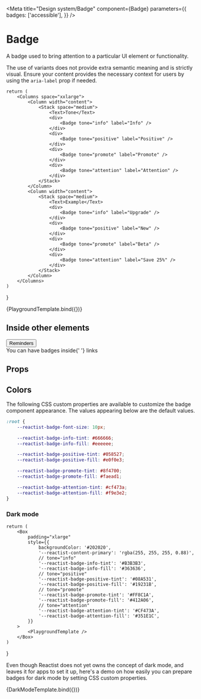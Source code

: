 



<Meta
    title="Design system/Badge"
    component={Badge}
    parameters={{
        badges: ['accessible'],
    }}
/>

# Badge

A badge used to bring attention to a particular UI element or functionality.

The use of variants does not provide extra semantic meaning and is strictly visual. Ensure your content provides the necessary context for users by using the `aria-label` prop if needed.

    return (
        <Columns space="xxlarge">
            <Column width="content">
                <Stack space="medium">
                    <Text>Tone</Text>
                    <div>
                        <Badge tone="info" label="Info" />
                    </div>
                    <div>
                        <Badge tone="positive" label="Positive" />
                    </div>
                    <div>
                        <Badge tone="promote" label="Promote" />
                    </div>
                    <div>
                        <Badge tone="attention" label="Attention" />
                    </div>
                </Stack>
            </Column>
            <Column width="content">
                <Stack space="medium">
                    <Text>Example</Text>
                    <div>
                        <Badge tone="info" label="Upgrade" />
                    </div>
                    <div>
                        <Badge tone="positive" label="New" />
                    </div>
                    <div>
                        <Badge tone="promote" label="Beta" />
                    </div>
                    <div>
                        <Badge tone="attention" label="Save 25%" />
                    </div>
                </Stack>
            </Column>
        </Columns>
    )
}

<Canvas>
    <Story
        name="Main demo"
        parameters={{
            docs: { source: { type: 'dynamic' } },
            chromatic: { disableSnapshot: false },
        }}
    >
        {PlaygroundTemplate.bind({})}
    </Story>
</Canvas>

## Inside other elements

<Canvas>
    <Story
        name="Inside other elements"
        parameters={{
            docs: { source: { type: 'dynamic' } },
            chromatic: { disableSnapshot: false },
        }}
    >
        <Stack space="medium" paddingX="medium">
            <Box marginX="-large">
                <Button variant="secondary" size="large">
                    Reminders <Badge tone="promote" label="Pro" />
                </Button>
            </Box>
            <div>
                You can have badges inside{' '}
                <TextLink>
                    links <Badge tone="info" label="New" />
                </TextLink>
            </div>
        </Stack>
    </Story>
</Canvas>

## Props

<ArgsTable of={Badge} />

## Colors

The following CSS custom properties are available to customize the badge component appearance. The values appearing below are the default values.

```css
:root {
    --reactist-badge-font-size: 10px;

    --reactist-badge-info-tint: #666666;
    --reactist-badge-info-fill: #eeeeee;

    --reactist-badge-positive-tint: #058527;
    --reactist-badge-positive-fill: #e0f0e3;

    --reactist-badge-promote-tint: #8f4700;
    --reactist-badge-promote-fill: #faead1;

    --reactist-badge-attention-tint: #cf473a;
    --reactist-badge-attention-fill: #f9e3e2;
}
```

### Dark mode

    return (
        <Box
            padding="xlarge"
            style={{
                backgroundColor: '#202020',
                '--reactist-content-primary': 'rgba(255, 255, 255, 0.88)',
                // tone="info"
                '--reactist-badge-info-tint': '#B3B3B3',
                '--reactist-badge-info-fill': '#363636',
                // tone="positive"
                '--reactist-badge-positive-tint': '#08A531',
                '--reactist-badge-positive-fill': '#19231B',
                // tone="promote"
                '--reactist-badge-promote-tint': '#FF8C1A',
                '--reactist-badge-promote-fill': '#412A06',
                // tone="attention"
                '--reactist-badge-attention-tint': '#CF473A',
                '--reactist-badge-attention-fill': '#351E1C',
            }}
        >
            <PlaygroundTemplate />
        </Box>
    )
}

Even though Reactist does not yet owns the concept of dark mode, and leaves it for apps to set it
up, here's a demo on how easily you can prepare badges for dark mode by setting CSS custom
properties.

<Canvas>
    <Story
        name="Dark mode"
        parameters={{
            docs: { source: { type: 'dynamic' } },
        }}
    >
        {DarkModeTemplate.bind({})}
    </Story>
</Canvas>
